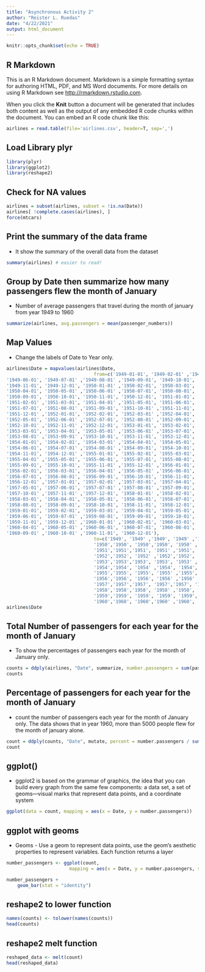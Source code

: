 ```yaml
---
title: "Asynchronous Activity 2"
author: "Reister L. Ruedas"
date: "4/22/2021"
output: html_document
---
```


```r
knitr::opts_chunk$set(echo = TRUE)
```

## R Markdown

This is an R Markdown document. Markdown is a simple formatting syntax for authoring HTML, PDF, and MS Word documents. For more details on using R Markdown see <http://rmarkdown.rstudio.com>.

When you click the **Knit** button a document will be generated that includes both content as well as the output of any embedded R code chunks within the document. You can embed an R code chunk like this:

```r
airlines = read.table(file='airlines.csv', header=T, sep=',')
```

## Load Library plyr

```r
library(plyr)
library(ggplot2)
library(reshape2)

```


## Check for NA values

```r
airlines = subset(airlines, subset = !is.na(Date))
airlines[ !complete.cases(airlines), ]
force(mtcars)
```

## Print the summary of the data frame
* It show the summary of the overall data from the dataset
```r
summary(airlines) # easier to read!
```

## Group by Date then summarize how many passengers flew the month of January
* Number of average passengers that travel during the month of january from year 1949 to 1960
```r
summarize(airlines, avg.passengers = mean(passenger_numbers))
```

## Map Values
* Change the labels of Date to Year only.
```r
airlines$Date = mapvalues(airlines$Date, 
                                from=c('1949-01-01', '1949-02-01' ,'1949-03-01', '1949-04-01' ,'1949-05-01',
'1949-06-01', '1949-07-01' ,'1949-08-01' ,'1949-09-01', '1949-10-01',
'1949-11-01', '1949-12-01', '1950-01-01' ,'1950-02-01', '1950-03-01',
'1950-04-01', '1950-05-01' ,'1950-06-01' ,'1950-07-01', '1950-08-01',
'1950-09-01', '1950-10-01', '1950-11-01', '1950-12-01', '1951-01-01',
'1951-02-01' ,'1951-03-01', '1951-04-01' ,'1951-05-01', '1951-06-01',
'1951-07-01', '1951-08-01' ,'1951-09-01', '1951-10-01' ,'1951-11-01',
'1951-12-01' ,'1952-01-01', '1952-02-01', '1952-03-01' ,'1952-04-01',
'1952-05-01', '1952-06-01' ,'1952-07-01', '1952-08-01' ,'1952-09-01',
'1952-10-01' ,'1952-11-01' ,'1952-12-01', '1953-01-01', '1953-02-01',
'1953-03-01', '1953-04-01', '1953-05-01' ,'1953-06-01' ,'1953-07-01',
'1953-08-01' ,'1953-09-01' ,'1953-10-01', '1953-11-01', '1953-12-01',
'1954-01-01', '1954-02-01', '1954-03-01' ,'1954-04-01', '1954-05-01',
'1954-06-01', '1954-07-01' ,'1954-08-01' ,'1954-09-01', '1954-10-01',
'1954-11-01', '1954-12-01' ,'1955-01-01', '1955-02-01', '1955-03-01',
'1955-04-01' ,'1955-05-01', '1955-06-01', '1955-07-01', '1955-08-01',
'1955-09-01', '1955-10-01', '1955-11-01' ,'1955-12-01' ,'1956-01-01',
'1956-02-01', '1956-03-01', '1956-04-01' ,'1956-05-01' ,'1956-06-01',
'1956-07-01', '1956-08-01', '1956-09-01', '1956-10-01', '1956-11-01',
'1956-12-01' ,'1957-01-01', '1957-02-01' ,'1957-03-01', '1957-04-01',
'1957-05-01', '1957-06-01', '1957-07-01' ,'1957-08-01' ,'1957-09-01', 
'1957-10-01' ,'1957-11-01' ,'1957-12-01', '1958-01-01' ,'1958-02-01',
'1958-03-01', '1958-04-01', '1958-05-01', '1958-06-01', '1958-07-01',
'1958-08-01', '1958-09-01', '1958-10-01', '1958-11-01', '1958-12-01',
'1959-01-01', '1959-02-01', '1959-03-01', '1959-04-01', '1959-05-01',
'1959-06-01', '1959-07-01' ,'1959-08-01', '1959-09-01', '1959-10-01',
'1959-11-01', '1959-12-01' ,'1960-01-01' ,'1960-02-01', '1960-03-01',
'1960-04-01' ,'1960-05-01' ,'1960-06-01', '1960-07-01', '1960-08-01',
'1960-09-01' ,'1960-10-01' ,'1960-11-01', '1960-12-01'),
                                to=c('1949', '1949' ,'1949', '1949' ,'1949','1949', '1949' ,'1949' ,'1949', '1949','1949', '1949', 
                                '1950','1950', '1950','1950', '1950' ,'1950' ,'1950', '1950','1950', '1950', '1950', '1950', 
                                '1951','1951','1951', '1951' ,'1951', '1951','1951', '1951' ,'1951', '1951' ,'1951', '1951',
                                '1952','1952', '1952' ,'1952','1952', '1952' ,'1952', '1952' ,'1952','1952' ,'1952' ,'1952', 
                                '1953','1953','1953', '1953', '1953' ,'1953' ,'1953','1953' ,'1953' ,'1953', '1953', '1953',
                                '1954','1954', '1954' ,'1954', '1954','1954', '1954' ,'1954' ,'1954', '1954','1954', '1954' ,
                                '1955','1955', '1955', '1955' ,'1955', '1955', '1955', '1955','1955', '1955', '1955' ,'1955' ,
                                '1956','1956', '1956', '1956' ,'1956' ,'1956','1956', '1956', '1956', '1956', '1956','1956' ,
                                '1957','1957','1957', '1957','1957', '1957', '1957' ,'1957' ,'1957','1957' ,'1957' ,'1957', 
                                '1958','1958','1958', '1958' ,'1958', '1958', '1958', '1958', '1958', '1958', '1958', '1958',
                                '1959','1959', '1959', '1959', '1959','1959', '1959', '1959', '1959', '1959','1959', '1959', 
                                '1960','1960', '1960','1960' ,'1960', '1960', '1960', '1960','1960' ,'1960', '1960', '1960'))
airlines$Date
```

## Total Number of passengers for each year for the month of January
* To show the percentages of passengers each year for the month of January only.
```r
counts = ddply(airlines, "Date", summarize, number.passengers = sum(passenger_numbers))
counts 
```

## Percentage of passengers for each year for the month of January
* count the number of passengers each year for the month of January only. The data shows that in year 1960, more than 5000 people flew for the month of january alone.
```r
count = ddply(counts, "Date", mutate, percent = number.passengers / sum(airlines$passenger_numbers))
count
```


## ggplot()
* ggplot2 is based on the grammar of graphics, the
idea that you can build every graph from the same
few components: a data set, a set of geoms—visual
marks that represent data points, and a coordinate
system
```r
ggplot(data = count, mapping = aes(x = Date, y = number.passengers))
```
## ggplot with geoms

* Geoms - Use a geom to represent data points, use the geom’s aesthetic properties to represent variables. Each function returns a layer 
```r
number_passengers <- ggplot(count, 
                       mapping = aes(x = Date, y = number.passengers, size = number.passengers))

number_passengers + 
    geom_bar(stat = "identity")

```
## reshape2 to lower function
```r
names(counts) <- tolower(names(counts))
head(counts)

```
## reshape2 melt function
```r
reshaped_data <- melt(count)
head(reshaped_data)
```


